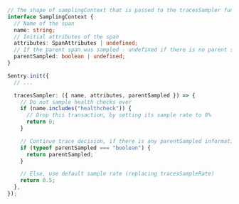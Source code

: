 ```typescript
// The shape of samplingContext that is passed to the tracesSampler function
interface SamplingContext {
  // Name of the span
  name: string;
  // Initial attributes of the span
  attributes: SpanAttributes | undefined;
  // If the parent span was sampled - undefined if there is no parent span
  parentSampled: boolean | undefined;
}

Sentry.init({
  // ...

  tracesSampler: ({ name, attributes, parentSampled }) => {
    // Do not sample health checks ever
    if (name.includes("healthcheck")) {
      // Drop this transaction, by setting its sample rate to 0%
      return 0;
    }

    // Continue trace decision, if there is any parentSampled information
    if (typeof parentSampled === "boolean") {
      return parentSampled;
    }

    // Else, use default sample rate (replacing tracesSampleRate)
    return 0.5;
  },
});
```
